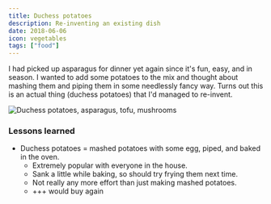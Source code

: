 ```yaml
---
title: Duchess potatoes
description: Re-inventing an existing dish
date: 2018-06-06
icon: vegetables
tags: ["food"]
---
```


I had picked up asparagus for dinner yet again since it's fun, easy, and in season. I wanted to add some potatoes to the mix and thought about mashing them and piping them in some needlessly fancy way. Turns out this is an actual thing (duchess potatoes) that I'd managed to re-invent.

![](images/IMG_20180606_184555_Bokeh.jpg "Duchess potatoes, asparagus, tofu, mushrooms")

### Lessons learned

- Duchess potatoes = mashed potatoes with some egg, piped, and baked in the oven.
  - Extremely popular with everyone in the house.
  - Sank a little while baking, so should try frying them next time.
  - Not really any more effort than just making mashed potatoes.
  - +++ would buy again
